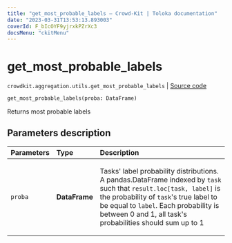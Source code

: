 ```yaml
---
title: "get_most_probable_labels — Crowd-Kit | Toloka documentation"
date: "2023-03-31T13:53:13.893003"
coverId: F_bIcOYF9yjrxkPZrXc3
docsMenu: "ckitMenu"
---
```


# get_most_probable_labels

`crowdkit.aggregation.utils.get_most_probable_labels` | [Source code](https://github.com/Toloka/crowd-kit/blob/v1.2.1/crowdkit/aggregation/utils.py#L73)

```python
get_most_probable_labels(proba: DataFrame)
```

Returns most probable labels

## Parameters description

| Parameters | Type | Description |
| :----------| :----| :-----------|
`proba`|**DataFrame**|<p>Tasks' label probability distributions. A pandas.DataFrame indexed by `task` such that `result.loc[task, label]` is the probability of `task`'s true label to be equal to `label`. Each probability is between 0 and 1, all task's probabilities should sum up to 1</p>